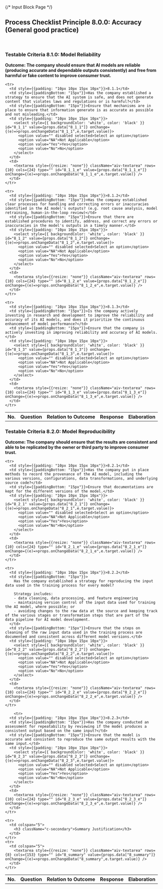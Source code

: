 {/* Input Block Page */}
<div className="aiv-panel">
  <h2>Process Checklist Principle 8.0.0: Accuracy (General good practice)</h2>
</div>
<br/>
<h3 className="c-secondary">Testable Criteria 8.1.0: Model Reliability</h3>
<b>Outcome: The company should ensure that AI models are reliable (producing accurate and dependable outputs consistently) and free from harmful or fake content to improve consumer trust.</b>

<table>
  <tbody>
    <tr>
      <th style={{padding: "10px"}}>No.</th>
      <th>Question</th>
      <th>Relation to Outcome</th>
      <th>Response</th>
      <th>Elaboration</th>
    </tr>

    <tr>
      <td style={{padding: "10px 10px 15px 10px"}}>8.1.1</td>
      <td style={{paddingBottom: "15px"}}>Has the company established a strategy to ensure that the AI system is safe, and does not generate content that violates laws and regulations or is harmful?</td>
      <td style={{paddingBottom: "15px"}}>Ensure that mechanisms are in place to ensure that information generate is as accurate as possible and not misleading.</td>
      <td style={{padding: "10px 10px 15px 10px"}}>
        <select style={{ backgroundColor: 'white', color: 'black' }} id="8_1_1" value={props.data["8_1_1"]} onChange={(e)=>props.onChangeData("8_1_1",e.target.value)}>
          <option value="" disabled selected>Select an option</option>
          <option value="NA">Not Applicable</option>
          <option value="Yes">Yes</option>
          <option value="No">No</option>
        </select>
      </td>
      <td>
        <textarea style={{resize: "none"}} className="aiv-textarea" rows={10} cols={24} type="" id="8_1_1_e" value={props.data["8_1_1_e"]} onChange={(e)=>props.onChangeData("8_1_1_e",e.target.value)} />
      </td>
    </tr>

    <tr>
      <td style={{padding: "10px 10px 15px 10px"}}>8.1.2</td>
      <td style={{paddingBottom: "15px"}}>Has the company established clear processes for handling and correcting errors or inaccuracies identified in the AI model's outputs? (e.g. root cause analysis, model retraining, human-in-the-loop review)</td>
      <td style={{paddingBottom: "15px"}}>Ensure that there are established procedures to identify, address, and correct any errors or inaccuracies in the model's outputs in a timely manner.</td>
      <td style={{padding: "10px 10px 15px 10px"}}>
        <select style={{ backgroundColor: 'white', color: 'black' }} id="8_1_2" value={props.data["8_1_2"]} onChange={(e)=>props.onChangeData("8_1_2",e.target.value)}>
          <option value="" disabled selected>Select an option</option>
          <option value="NA">Not Applicable</option>
          <option value="Yes">Yes</option>
          <option value="No">No</option>
        </select>
      </td>
      <td>
        <textarea style={{resize: "none"}} className="aiv-textarea" rows={10} cols={24} type="" id="8_1_2_e" value={props.data["8_1_2_e"]} onChange={(e)=>props.onChangeData("8_1_2_e",e.target.value)} />
      </td>
    </tr>

    <tr>
      <td style={{padding: "10px 10px 15px 10px"}}>8.1.3</td>
      <td style={{paddingBottom: "15px"}}>Is the company actively investing in research and development to improve the reliability and accuracy of its AI models, and does it prioritize the continuous enhancement of model performance?</td>
      <td style={{paddingBottom: "15px"}}>Ensure that the company is actively investing in improving reliability and accuracy of AI models.</td>
      <td style={{padding: "10px 10px 15px 10px"}}>
        <select style={{ backgroundColor: 'white', color: 'black' }} id="8_1_3" value={props.data["8_1_3"]} onChange={(e)=>props.onChangeData("8_1_3",e.target.value)}>
          <option value="" disabled selected>Select an option</option>
          <option value="NA">Not Applicable</option>
          <option value="Yes">Yes</option>
          <option value="No">No</option>
        </select>
      </td>
      <td>
        <textarea style={{resize: "none"}} className="aiv-textarea" rows={10} cols={24} type="" id="8_1_3_e" value={props.data["8_1_3_e"]} onChange={(e)=>props.onChangeData("8_1_3_e",e.target.value)} />
      </td>
    </tr>
  </tbody>
</table>

<h3 className="c-secondary">Testable Criteria 8.2.0: Model Reproducibility</h3>
<b>Outcome: The company should ensure that the results are consistent and able to be replicated by the owner or third party to improve consumer trust.</b>

<table>
  <tbody>
    <tr>
      <th style={{padding: "10px"}}>No.</th>
      <th>Question</th>
      <th>Relation to Outcome</th>
      <th>Response</th>
      <th>Elaboration</th>
    </tr>

    <tr>
      <td style={{padding: "10px 10px 15px 10px"}}>8.2.1</td>
      <td style={{paddingBottom: "15px"}}>Has the company put in place methods to record the provenance of the AI model, including the various versions, configurations, data transformations, and underlying source code?</td>
      <td style={{paddingBottom: "15px"}}>Ensure that documentations are kept for the different versions of the model.</td>
      <td style={{padding: "10px 10px 15px 10px"}}>
        <select style={{ backgroundColor: 'white', color: 'black' }} id="8_2_1" value={props.data["8_2_1"]} onChange={(e)=>props.onChangeData("8_2_1",e.target.value)}>
          <option value="" disabled selected>Select an option</option>
          <option value="NA">Not Applicable</option>
          <option value="Yes">Yes</option>
          <option value="No">No</option>
        </select>
      </td>
      <td>
        <textarea style={{resize: "none"}} className="aiv-textarea" rows={10} cols={24} type="" id="8_2_1_e" value={props.data["8_2_1_e"]} onChange={(e)=>props.onChangeData("8_2_1_e",e.target.value)} />
      </td>
    </tr>

    <tr>
      <td style={{padding: "10px 10px 15px 10px"}}>8.2.2</td>
      <td style={{paddingBottom: "15px"}}>
        Has the company established a strategy for reproducing the input data used in the training process for every model?

        Strategy includes:
        - data cleaning, data processing, and feature engineering
        - maintaining version control of the input data used for training the AI model, where possible; or
        - avoiding changes to the raw data at the source and keeping track of the various stages or transformation steps that are part of the data pipeline for AI model development.
      </td>
      <td style={{paddingBottom: "15px"}}>Ensure that the steps on cleaning of the raw input data used in the training process are documented and consistent across different model versions.</td>
      <td style={{padding: "10px 10px 15px 10px"}}>
        <select style={{ backgroundColor: 'white', color: 'black' }} id="8_2_2" value={props.data["8_2_2"]} onChange={(e)=>props.onChangeData("8_2_2",e.target.value)}>
          <option value="" disabled selected>Select an option</option>
          <option value="NA">Not Applicable</option>
          <option value="Yes">Yes</option>
          <option value="No">No</option>
        </select>
      </td>
      <td>
        <textarea style={{resize: "none"}} className="aiv-textarea" rows={10} cols={24} type="" id="8_2_2_e" value={props.data["8_2_2_e"]} onChange={(e)=>props.onChangeData("8_2_2_e",e.target.value)} />
      </td>
    </tr>

        <tr>
      <td style={{padding: "10px 10px 15px 10px"}}>8.2.3</td>
      <td style={{paddingBottom: "15px"}}>Has the company conducted an assessment for repeatability by reviewing if the model produces a consistent output based on the same input?</td>
      <td style={{paddingBottom: "15px"}}>Ensure that the model is accurate and consistent to reproduce the same output results with the same input.</td>
      <td style={{padding: "10px 10px 15px 10px"}}>
        <select style={{ backgroundColor: 'white', color: 'black' }} id="8_2_3" value={props.data["8_2_3"]} onChange={(e)=>props.onChangeData("8_2_3",e.target.value)}>
          <option value="" disabled selected>Select an option</option>
          <option value="NA">Not Applicable</option>
          <option value="Yes">Yes</option>
          <option value="No">No</option>
        </select>
      </td>
      <td>
        <textarea style={{resize: "none"}} className="aiv-textarea" rows={10} cols={24} type="" id="8_2_3_e" value={props.data["8_2_3_e"]} onChange={(e)=>props.onChangeData("8_2_3_e",e.target.value)} />
      </td>
    </tr>

    <tr>
      <td colspan="5">
        <h3 className="c-secondary">Summary Justification</h3>
      </td>
    </tr>
    <tr>
      <td colspan="5">
        <textarea style={{resize: "none"}} className="aiv-textarea" rows={8} cols={153} type="" id="8_summary" value={props.data["8_summary"]} onChange={(e)=>props.onChangeData("8_summary",e.target.value)} />
      </td>
    </tr>
  </tbody>
</table>

